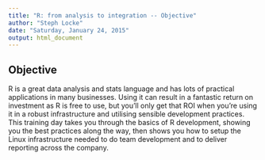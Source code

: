 ```yaml
---
title: "R: from analysis to integration -- Objective"
author: "Steph Locke"
date: "Saturday, January 24, 2015"
output: html_document
---
```

## Objective
R is a great data analysis and stats language and has lots of practical applications in many businesses. Using it can result in a fantastic return on investment as R is free to use, but you'll only get that ROI when you're using it in a robust infrastructure and utilising sensible development practices.  This training day takes you through the basics of R development, showing you the best practices along the way, then shows you how to setup the Linux infrastructure needed to do team development and to deliver reporting across the company.
